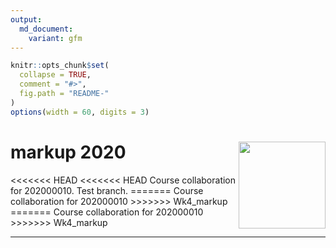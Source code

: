 ```yaml
---
output:
  md_document:
    variant: gfm
---
```


<!-- README.md is generated from README.Rmd. Please edit that file -->

```r
knitr::opts_chunk$set(
  collapse = TRUE,
  comment = "#>",
  fig.path = "README-"
)
options(width = 60, digits = 3)
```

# markup 2020 <a href='https://github.com/gerkovink/markup2020'><img src='markup_sticker_SMALL.png' align="right" height="139" /></a>

<<<<<<< HEAD
<<<<<<< HEAD
Course collaboration for 202000010. Test branch. 
=======
Course collaboration for 202000010
>>>>>>> Wk4_markup
=======
Course collaboration for 202000010
>>>>>>> Wk4_markup

---

